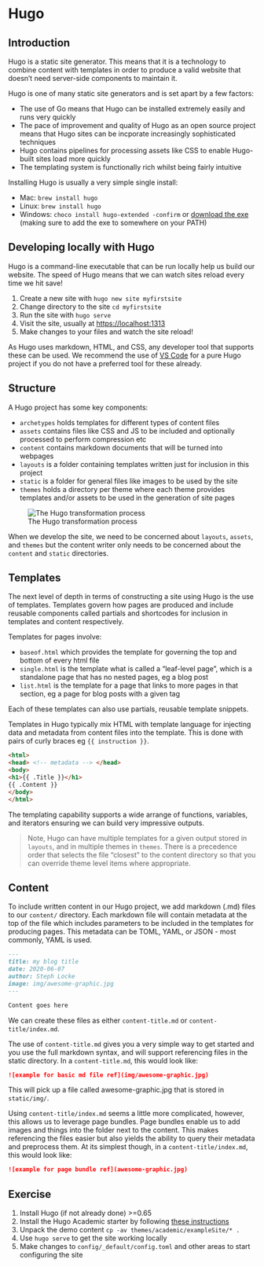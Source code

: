 # Hugo

## Introduction
Hugo is a static site generator. This means that it is a technology to combine content with templates in order to produce a valid website that doesn't need server-side components to maintain it.

Hugo is one of many static site generators and is set apart by a few factors:

- The use of Go means that Hugo can be installed extremely easily and runs very quickly
- The pace of improvement and quality of Hugo as an open source project means that Hugo sites can be incporate increasingly sophisticated techniques
- Hugo contains pipelines for processing assets like CSS to enable Hugo-built sites load more quickly
- The templating system is functionally rich whilst being fairly intuitive

Installing Hugo is usually a very simple single install:

- Mac: `brew install hugo`
- Linux: `brew install hugo`
- Windows: `choco install hugo-extended -confirm` or [download the exe](https://github.com/gohugoio/hugo/releases) (making sure to add the exe to somewhere on your PATH)

## Developing locally with Hugo
Hugo is a command-line executable that can be run locally help us build our website. The speed of Hugo means that we can watch sites reload every time we hit save!

1. Create a new site with `hugo new site myfirstsite`
2. Change directory to the site `cd myfirstsite`
3. Run the site with `hugo serve`
4. Visit the site, usually at <https://localhost:1313>
5. Make changes to your files and watch the site reload!

As Hugo uses markdown, HTML, and CSS, any developer tool that supports these can be used. We recommend the use of [VS Code](https://code.visualstudio.com/) for a pure Hugo project if you do not have a preferred tool for these already.

## Structure
A Hugo project has some key components:

- `archetypes` holds templates for different types of content files
- `assets` contains files like CSS and JS to be included and optionally processed to perform compression etc
- `content` contains markdown documents that will be turned into webpages
- `layouts` is a folder containing templates written just for inclusion in this project
- `static` is a folder for general files like images to be used by the site
- `themes` holds a directory per theme where each theme provides templates and/or assets to be used in the generation of site pages

![The Hugo transformation process](img/hugo_transformation.jpg)

When we develop the site, we need to be concerned about `layouts`, `assets`, and `themes` but the content writer only needs to be concerned about the `content` and `static` directories.

## Templates
The next level of depth in terms of constructing a site using Hugo is the use of templates. Templates govern how pages are produced and include reusable components called partials and shortcodes for inclusion in templates and content respectively.

Templates for pages involve:

- `baseof.html` which provides the template for governing the top and bottom of every html file
- `single.html` is the template what is called a "leaf-level page", which is a standalone page that has no nested pages, eg a blog post
- `list.html` is the template for a page that links to more pages in that section, eg a page for blog posts with a given tag

Each of these templates can also use partials, reusable template snippets.

Templates in Hugo typically mix HTML with template language for injecting data and metadata from content files into the template. This is done with pairs of curly braces eg `{{ instruction }}`.

```html
<html>
<head> <!-- metadata --> </head>
<body>
<h1>{{ .Title }}</h1>
{{ .Content }}
</body>
</html>
```

The templating capability supports a wide arrange of functions, variables, and iterators ensuring we can build very impressive outputs.

> Note, Hugo can have multiple templates for a given output stored in `layouts`, and in multiple themes in `themes`. There is a precedence order that selects the file "closest" to the content directory so that you can override theme level items where appropriate.

## Content
To include written content in our Hugo project, we add markdown (.md) files to our `content/` directory. Each markdown file will contain metadata at the top of the file which includes parameters to be included in the templates for producing pages. This metadata can be TOML, YAML, or JSON - most commonly, YAML is used.

```md
---
title: my blog title
date: 2020-06-07
author: Steph Locke
image: img/awesome-graphic.jpg
---

Content goes here
```

We can create these files as either `content-title.md` or `content-title/index.md`. 

The use of `content-title.md` gives you a very simple way to get started and you use the full markdown syntax, and will support referencing files in the static directory. In a `content-title.md`, this would look like: 

```md
![example for basic md file ref](img/awesome-graphic.jpg)
```

This will pick up a file called awesome-graphic.jpg that is stored in `static/img/`.

Using `content-title/index.md` seems a little more complicated, however, this allows us to leverage page bundles. Page bundles enable us to add images and things into the folder next to the content. This makes referencing the files easier but also yields the ability to query their metadata and preprocess them. At its simplest though, in a `content-title/index.md`, this would look like: 

```md
![example for page bundle ref](awesome-graphic.jpg)
```

## Exercise
1. Install Hugo (if not already done) >=0.65
2. Install the Hugo Academic starter by following [these instructions](https://sourcethemes.com/academic/docs/install/#install-with-git)
3. Unpack the demo content `cp -av themes/academic/exampleSite/* .`
4. Use `hugo serve` to get the site working locally
5. Make changes to `config/_default/config.toml` and other areas to start configuring the site